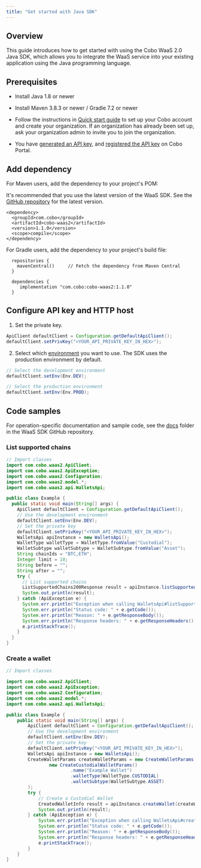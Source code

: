 ```yaml
---
title: "Get started with Java SDK"
---
```


## Overview

This guide introduces how to get started with using the Cobo WaaS 2.0 Java SDK, which allows you to integrate the WaaS service into your existing application using the Java programming language.

## Prerequisites

- Install Java 1.8 or newer
- Install Maven 3.8.3 or newer / Gradle 7.2 or newer

- Follow the instructions in [Quick start guide](https://manuals.cobo.com/en/portal/quick-start-guide) to set up your Cobo account and create your organization. If an organization has already been set up, ask your organization admin to invite you to join the organization.
- You have [generated an API key](/v2/guides/overview/cobo-auth#generate-an-api-key), and [registered the API key](https://manuals.cobo.com/en/portal/developer-console/create-api-key) on Cobo Portal.

## Add dependency

For Maven users, add the dependency to your project's POM:

<Note>It's recommended that you use the latest version of the WaaS SDK. See the [GitHub repository](https://github.com/CoboGlobal/cobo-waas2-java-sdk/tags) for the latest version.</Note>

```
<dependency>
  <groupId>com.cobo</groupId>
  <artifactId>cobo-waas2</artifactId>
  <version>1.1.0</version>
  <scope>compile</scope>
</dependency>
```

For Gradle users, add the dependency to your project's build file:

```
  repositories {
    mavenCentral()     // Fetch the dependency from Maven Central
  }

  dependencies {
     implementation "com.cobo:cobo-waas2:1.1.0"
  }
```



## Configure API key and HTTP host

1. Set the private key.

```java
ApiClient defaultClient = Configuration.getDefaultApiClient();
defaultClient.setPrivKey("<YOUR_API_PRIVATE_KEY_IN_HEX>");
```

2. Select which [environment](/v2/guides/overview/environments) you want to use. The SDK uses the production environment by default. 

```java
// Select the development environment
defaultClient.setEnv(Env.DEV);

// Select the production environment
defaultClient.setEnv(Env.PROD);
```

## Code samples

For operation-specific documentation and sample code, see the [docs](https://github.com/CoboGlobal/cobo-waas2-java-sdk/tree/master/docs) folder in the WaaS SDK GitHub repository.

### List supported chains

```java
// Import classes 
import com.cobo.waas2.ApiClient;
import com.cobo.waas2.ApiException;
import com.cobo.waas2.Configuration;
import com.cobo.waas2.model.*;
import com.cobo.waas2.api.WalletsApi;

public class Example {
  public static void main(String[] args) {
    ApiClient defaultClient = Configuration.getDefaultApiClient();
    // Use the development environment 
    defaultClient.setEnv(Env.DEV);
    // Set the private key
    defaultClient.setPrivKey("<YOUR_API_PRIVATE_KEY_IN_HEX>");
    WalletsApi apiInstance = new WalletsApi();
    WalletType walletType = WalletType.fromValue("Custodial");
    WalletSubtype walletSubtype = WalletSubtype.fromValue("Asset");
    String chainIds = "BTC,ETH";
    Integer limit = 10;
    String before = "";
    String after = "";
    try {
      // List supported chains
      ListSupportedChains200Response result = apiInstance.listSupportedChains(walletType, walletSubtype, chainIds, limit, before, after);
      System.out.println(result);
    } catch (ApiException e) {
      System.err.println("Exception when calling WalletsApi#listSupportedChains");
      System.err.println("Status code: " + e.getCode());
      System.err.println("Reason: " + e.getResponseBody());
      System.err.println("Response headers: " + e.getResponseHeaders());
      e.printStackTrace();
    }
  }
}
```

### Create a wallet

```java
// Import classes 

import com.cobo.waas2.ApiClient;
import com.cobo.waas2.ApiException;
import com.cobo.waas2.Configuration;
import com.cobo.waas2.model.*;
import com.cobo.waas2.api.WalletsApi;

public class Example {
    public static void main(String[] args) {
        ApiClient defaultClient = Configuration.getDefaultApiClient();
        // Use the development environment 
        defaultClient.setEnv(Env.DEV);
        // Set the private key
        defaultClient.setPrivKey("<YOUR_API_PRIVATE_KEY_IN_HEX>");
        WalletsApi apiInstance = new WalletsApi();
        CreateWalletParams createWalletParams = new CreateWalletParams(
                new CreateCustodialWalletParams()
                        .name("Example Wallet")
                        .walletType(WalletType.CUSTODIAL)
                        .walletSubtype(WalletSubtype.ASSET)
        );
        try {
            // Create a Custodial Wallet
            CreatedWalletInfo result = apiInstance.createWallet(createWalletParams);
            System.out.println(result);
        } catch (ApiException e) {
            System.err.println("Exception when calling WalletsApi#createWallet");
            System.err.println("Status code: " + e.getCode());
            System.err.println("Reason: " + e.getResponseBody());
            System.err.println("Response headers: " + e.getResponseHeaders());
            e.printStackTrace();
        }
    }
}
```

